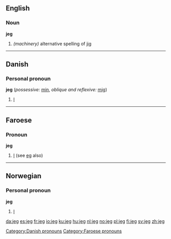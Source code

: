 ==English==
===Noun===
'''jeg'''
#''(machinery)'' alternative spelling of [[jig]]

----

==Danish==
===Personal pronoun===
'''jeg''' (''possessive:'' [[min]], ''oblique and reflexive:'' [[mig]])

# [[I]]

[[Category:Danish pronouns]]

----

==Faroese==

===Pronoun===
'''jeg'''

# [[I]] (see [[eg]] also)

[[Category:Faroese pronouns]]

----

==Norwegian==
===Personal pronoun===
'''jeg'''
# [[I]]

[[da:jeg]]
[[es:jeg]]
[[fr:jeg]]
[[io:jeg]]
[[ku:jeg]]
[[hu:jeg]]
[[nl:jeg]]
[[no:jeg]]
[[pl:jeg]]
[[fi:jeg]]
[[sv:jeg]]
[[zh:jeg]]